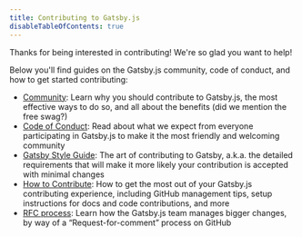 ```yaml
---
title: Contributing to Gatsby.js
disableTableOfContents: true
---
```



Thanks for being interested in contributing! We're so glad you want to help!

Below you'll find guides on the Gatsby.js community, code of conduct, and how to get started contributing:

- [Community](/contributing/community): Learn why you should contribute to Gatsby.js, the most effective ways to do so, and all about the benefits (did we mention the free swag?)
- [Code of Conduct](/contributing/code-of-conduct): Read about what we expect from everyone participating in Gatsby.js to make it the most friendly and welcoming community
- [Gatsby Style Guide](/contributing/gatsby-style-guide): The art of contributing to Gatsby, a.k.a. the detailed requirements that will make it more likely your contribution is accepted with minimal changes
- [How to Contribute](/contributing/how-to-contribute): How to get the most out of your Gatsby.js contributing experience, including GitHub management tips, setup instructions for docs and code contributions, and more
- [RFC process](/contributing/rfc-process): Learn how the Gatsby.js team manages bigger changes, by way of a “Request-for-comment” process on GitHub

<EmailCaptureForm signupMessage="Want to keep up with the latest tips &amp; tricks? Subscribe to our newsletter!" />
